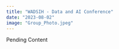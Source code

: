 ```yaml
---
title: "WADSIH - Data and AI Conference"
date: "2023-08-02"
image: "Group_Photo.jpeg"
---
```

Pending Content